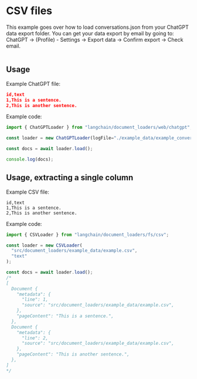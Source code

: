 # CSV files

This example goes over how to load conversations.json from your ChatGPT data export folder. You can get your data export by email by going to: ChatGPT -> (Profile) - Settings -> Export data -> Confirm export -> Check email.

```
```

## Usage

Example ChatGPT file:

```json
id,text
1,This is a sentence.
2,This is another sentence.
```

Example code:

```typescript
import { ChatGPTLoader } from "langchain/document_loaders/web/chatgpt";

const loader = new ChatGPTLoader(logFile="./example_data/example_conversations.json")

const docs = await loader.load();

console.log(docs);
```

## Usage, extracting a single column

Example CSV file:

```csv
id,text
1,This is a sentence.
2,This is another sentence.
```

Example code:

```typescript
import { CSVLoader } from "langchain/document_loaders/fs/csv";

const loader = new CSVLoader(
  "src/document_loaders/example_data/example.csv",
  "text"
);

const docs = await loader.load();
/*
[
  Document {
    "metadata": {
      "line": 1,
      "source": "src/document_loaders/example_data/example.csv",
    },
    "pageContent": "This is a sentence.",
  },
  Document {
    "metadata": {
      "line": 2,
      "source": "src/document_loaders/example_data/example.csv",
    },
    "pageContent": "This is another sentence.",
  },
]
*/
```
